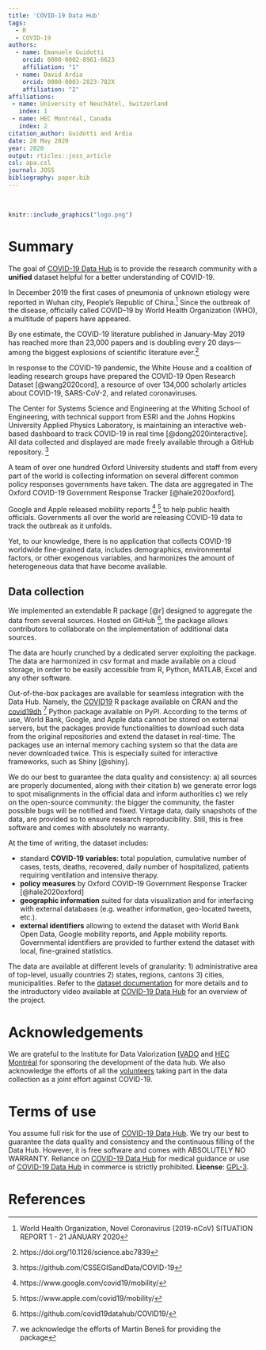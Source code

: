 ```yaml
---
title: 'COVID-19 Data Hub'
tags:
  - R
  - COVID-19
authors:
  - name: Emanuele Guidotti
    orcid: 0000-0002-8961-6623
    affiliation: "1"
  - name: David Ardia
    orcid: 0000-0003-2823-782X
    affiliation: "2"
affiliations:
 - name: University of Neuchâtel, Switzerland
   index: 1
 - name: HEC Montréal, Canada
   index: 2
citation_author: Guidotti and Ardia
date: 28 May 2020
year: 2020
output: rticles::joss_article
csl: apa.csl
journal: JOSS
bibliography: paper.bib
---
```


\

```r
knitr::include_graphics("logo.png")
```

# Summary

The goal of [COVID-19 Data Hub](https://covid19datahub.io) is to provide the research community with a **unified** dataset helpful for a better understanding of COVID-19.

In December 2019 the first cases of pneumonia of unknown etiology were reported in Wuhan city, People’s Republic of China.^[World Health Organization, Novel Coronavirus (2019-nCoV) SITUATION REPORT 1 - 21 JANUARY 2020] Since the outbreak of the disease, officially called COVID–19 by World Health Organization (WHO), a multitude of papers have appeared. 

By one estimate, the COVID-19 literature published in January-May 2019 has reached more than 23,000 papers and is doubling every 20 days—among the biggest explosions of scientific literature ever.^[https://doi.org/10.1126/science.abc7839]

In response to the COVID-19 pandemic, the White House and a coalition of leading research groups have prepared the COVID-19 Open Research Dataset [@wang2020cord], a resource of over 134,000 scholarly articles about COVID-19, SARS-CoV-2, and related coronaviruses.

The Center for Systems Science and Engineering at the Whiting School of Engineering, with technical support from ESRI and the Johns Hopkins University Applied Physics Laboratory, is maintaining an interactive web-based dashboard to track COVID-19 in real time [@dong2020interactive]. All data collected and displayed are made freely available through a GitHub repository. ^[https://github.com/CSSEGISandData/COVID-19]

A team of over one hundred Oxford University students and staff from every part of the world is collecting information on several different common policy responses governments have taken. The data are aggregated in The Oxford COVID-19 Government Response Tracker [@hale2020oxford].

Google and Apple released mobility reports ^[https://www.google.com/covid19/mobility/] ^[https://www.apple.com/covid19/mobility/] to help public health officials. Governments all over the world are releasing COVID-19 data to track the outbreak as it unfolds.

Yet, to our knowledge, there is no application that collects COVID-19 worldwide fine-grained data, includes demographics, environmental factors, or other exogenous variables, and harmonizes the amount of heterogeneous data that have become available. 


## Data collection

We implemented an extendable R package [@r] designed to aggregate the data from several sources. Hosted on GitHub ^[https://github.com/covid19datahub/COVID19/], the package allows contributors to collaborate on the implementation of additional data sources.

The data are hourly crunched by a dedicated server exploiting the package. The data are harmonized in csv format and made available on a cloud storage, in order to be easily accessible from R, Python, MATLAB, Excel and any other software.

Out-of-the-box packages are available for seamless integration with the Data Hub. Namely, the [COVID19](https://cran.r-project.org/package=COVID19)  R package available on CRAN and the [covid19dh](https://pypi.org/project/covid19dh/) ^[we acknowledge the efforts of Martin Beneš for providing the package] Python package available on PyPI. According to the terms of use, World Bank, Google, and Apple data cannot be stored on external servers, but the packages provide functionalities to download such data from the original repositories and extend the dataset in real-time. The packages use an internal memory caching system so that the data are never downloaded twice. This is especially suited for interactive frameworks, such as Shiny [@shiny].

We do our best to guarantee the data quality and consistency: a) all sources are properly documented, along with their citation b) we generate error logs to spot misalignments in the official data and inform authorities c) we rely on the open-source community: the bigger the community, the faster possible bugs will be notified and fixed. Vintage data, daily snapshots of the data, are provided so to ensure research reproducibility. Still, this is free software and comes with absolutely no warranty.

At the time of writing, the dataset includes:

- standard **COVID-19 variables**: total population, cumulative number of cases, tests, deaths, recovered, daily number of hospitalized, 
patients requiring ventilation and intensive therapy.
- **policy measures** by Oxford COVID-19 Government Response Tracker [@hale2020oxford]
- **geographic information** suited for data visualization and for interfacing with external databases (e.g. weather information, geo-located tweets, etc.).
- **external identifiers** allowing to extend the dataset with World Bank Open Data, Google mobility reports, and Apple mobility reports. Governmental identifiers are provided to further extend the dataset with local, fine-grained statistics. 

The data are available at different levels of granularity: 1) administrative area of top-level, usually countries 2) states, regions, cantons 3) cities, municipalities. Refer to the [dataset documentation](https://covid19datahub.io/articles/doc/data.html) for more details and to the introductory video available at [COVID-19 Data Hub](https://covid19datahub.io) for an overview of the project.

# Acknowledgements

We are grateful to the Institute for Data Valorization [IVADO](https://ivado.ca/en/) and [HEC Montréal](https://www.hec.ca/) for sponsoring the development of the data hub. We also acknowledge the efforts of all the [volunteers](https://github.com/covid19datahub/COVID19/graphs/contributors) taking part in the data collection as a joint effort against COVID-19.

# Terms of use

You assume full risk for the use of [COVID-19 Data Hub](https://covid19datahub.io). We try our best to guarantee the data quality and consistency and the continuous filling of the Data Hub. However, it is free software and comes with ABSOLUTELY NO WARRANTY. Reliance on [COVID-19 Data Hub](https://covid19datahub.io) for medical guidance or use of [COVID-19 Data Hub](https://covid19datahub.io) in commerce is strictly prohibited. **License**: [GPL-3](https://www.r-project.org/Licenses/GPL-3).

# References
